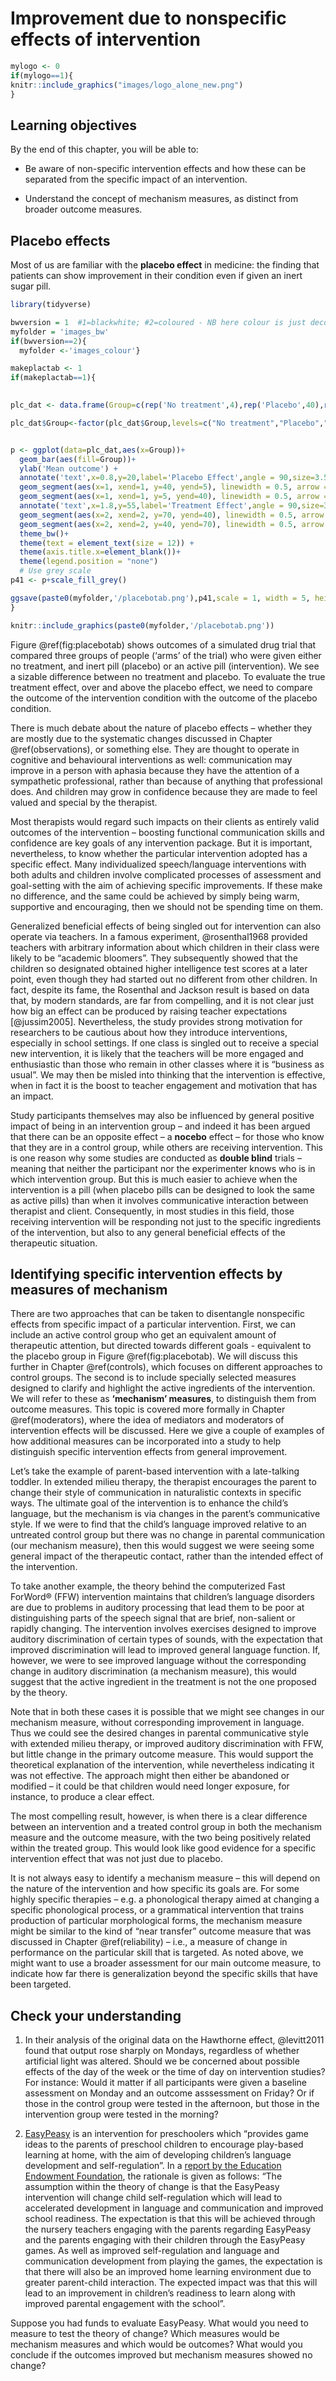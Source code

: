 # Improvement due to nonspecific effects of intervention {#nonspecific}

```r
mylogo <- 0
if(mylogo==1){
knitr::include_graphics("images/logo_alone_new.png")
}
```

## Learning objectives
By the end of this chapter, you will be able to:

-   Be aware of non-specific intervention effects and how these can be separated from the specific impact of an intervention.

-   Understand the concept of mechanism measures, as distinct from broader outcome measures.

## Placebo effects

Most of us are familiar with the **placebo effect** in medicine: the finding that patients can show improvement in their condition even if given an inert sugar pill.

```r
library(tidyverse)

bwversion = 1  #1=blackwhite; #2=coloured - NB here colour is just decorative
myfolder = 'images_bw'
if(bwversion==2){
  myfolder <-'images_colour'}

makeplactab <- 1
if(makeplactab==1){
  

plc_dat <- data.frame(Group=c(rep('No treatment',4),rep('Placebo',40),rep('Intervention',70)))

plc_dat$Group<-factor(plc_dat$Group,levels=c("No treatment","Placebo","Intervention"))


p <- ggplot(data=plc_dat,aes(x=Group))+
  geom_bar(aes(fill=Group))+
  ylab('Mean outcome') + 
  annotate('text',x=0.8,y=20,label='Placebo Effect',angle = 90,size=3.5) +
  geom_segment(aes(x=1, xend=1, y=40, yend=5), linewidth = 0.5, arrow = arrow(length = unit(0.1, "cm")))+ 
  geom_segment(aes(x=1, xend=1, y=5, yend=40), linewidth = 0.5, arrow = arrow(length = unit(0.1, "cm")))+ 
  annotate('text',x=1.8,y=55,label='Treatment Effect',angle = 90,size=3.5) +
  geom_segment(aes(x=2, xend=2, y=70, yend=40), linewidth = 0.5, arrow = arrow(length = unit(0.1, "cm")))+ 
  geom_segment(aes(x=2, xend=2, y=40, yend=70), linewidth = 0.5, arrow = arrow(length = unit(0.1, "cm")))+ 
  theme_bw()+
  theme(text = element_text(size = 12)) +
  theme(axis.title.x=element_blank())+
  theme(legend.position = "none")
  # Use grey scale
p41 <- p+scale_fill_grey()

ggsave(paste0(myfolder,'/placebotab.png'),p41,scale = 1, width = 5, height = 3, units = c("in"), dpi = 300)
}

```

```r
knitr::include_graphics(paste0(myfolder,'/placebotab.png'))

```

Figure \@ref(fig:placebotab)\index{placebo} shows outcomes of a simulated drug trial that compared three groups of people ('arms' of the trial) who were given either no treatment, and inert pill (placebo) or an active pill (intervention). We see a sizable difference between no treatment and placebo. To evaluate the true treatment effect, over and above the placebo effect, we need to compare the outcome of the intervention condition with the outcome of the placebo condition.

There is much debate about the nature of placebo effects -- whether they are mostly due to the systematic changes discussed in Chapter \@ref(observations), or something else. They are thought to operate in cognitive and behavioural interventions as well: communication may improve in a person with aphasia because they have the attention of a sympathetic professional, rather than because of anything that professional does. And children may grow in confidence because they are made to feel valued and special by the therapist.

<!---#### The Hawthorne Effect? {.unnumbered}

<p id="custom">-->
\begin{tcolorbox}[colback=Black!5!lightgray,colframe=black!75!black,coltitle=white,title=The Hawthorne Effect]\label{box:Hawthorne}
The placebo effect in behavioural interventions is often discussed in conjunction with the Hawthorne effect, which refers to a tendency for people to change their behaviour as a result of simply being the focus of experimental attention. The name comes from the Hawthorne Works in Cicero, Illinois, where a study was done to see the effects of lighting changes and work structure changes such as working hours and break times on worker productivity. These changes appeared to improve productivity, but subsequent work suggested this was a very general effect that could be produced by almost any change to working practices. However, there is a twist in the tale. The original factory studies on the Hawthorne effect have been described as "among the most influential experiments in social science". Yet, like so many classic phenomena in social science, the work attracted critical scrutiny years after it was conducted, and the effect turns out to be far less compelling than was previously thought. The paper "Was there really a Hawthorne effect at the Hawthorne plant?" (\protect\hyperlink{ref-levitt2011}{Levitt \& List, 2011}) describes how the authors dug out and reanalysed the original data from the study, concluding that "an honest appraisal of this experiment reveals that the experimental design was not strong, the manner in which the studies were carried out was lacking, and the results were mixed at best...".
\end{tcolorbox}
<!---</p>-->

\index{Hawthorne effect}
Most therapists would regard such impacts on their clients as entirely valid outcomes of the intervention -- boosting functional communication skills and confidence are key goals of any intervention package. But it is important, nevertheless, to know whether the particular intervention adopted has a specific effect. Many individualized speech/language interventions with both adults and children involve complicated processes of assessment and goal-setting with the aim of achieving specific improvements. If these make no difference, and the same could be achieved by simply being warm, supportive and encouraging, then we should not be spending time on them.

Generalized beneficial effects of being singled out for intervention can also operate via teachers. In a famous experiment, @rosenthal1968 \index{Rosenthal teacher study} provided teachers with arbitrary information about which children in their class were likely to be "academic bloomers". They subsequently showed that the children so designated obtained higher intelligence test scores at a later point, even though they had started out no different from other children. In fact, despite its fame, the Rosenthal and Jackson result is based on data that, by modern standards, are far from compelling, and it is not clear just how big an effect can be produced by raising teacher expectations [@jussim2005].\index{teacher expectations} Nevertheless, the study provides strong motivation for researchers to be cautious about how they introduce interventions, especially in school settings. If one class is singled out to receive a special new intervention, it is likely that the teachers will be more engaged and enthusiastic than those who remain in other classes where it is "business as usual". We may then be misled into thinking that the intervention is effective, when in fact it is the boost to teacher engagement and motivation that has an impact.

Study participants themselves may also be influenced by general positive impact of being in an intervention group -- and indeed it has been argued that there can be an opposite effect -- a **nocebo** effect -- for those who know that they are in a control group, while others are receiving intervention.\index{nocebo effect} This is one reason why some studies are conducted as **double blind** trials -- meaning that neither the participant nor the experimenter knows who is in which intervention group.\index{double blind trial} But this is much easier to achieve when the intervention is a pill (when placebo pills can be designed to look the same as active pills) than when it involves communicative interaction between therapist and client. Consequently, in most studies in this field, those receiving intervention will be responding not just to the specific ingredients of the intervention, but also to any general beneficial effects of the therapeutic situation.

## Identifying specific intervention effects by measures of mechanism

\index{mechanism measures}There are two approaches that can be taken to disentangle nonspecific effects from specific impact of a particular intervention. First, we can include an active control group\index{controls!active} who get an equivalent amount of therapeutic attention, but directed towards different goals - equivalent to the placebo group in Figure \@ref(fig:placebotab). We will discuss this further in Chapter \@ref(controls), which focuses on different approaches to control groups. The second is to include specially selected measures designed to clarify and highlight the active ingredients of the intervention. We will refer to these as **'mechanism' measures**, to distinguish them from outcome measures. This topic is covered more formally in Chapter \@ref(moderators), where the idea of mediators and moderators of intervention effects will be discussed. Here we give a couple of examples of how additional measures can be incorporated into a study to help distinguish specific intervention effects from general improvement.

Let's take the example of parent-based intervention with a late-talking toddler. In extended milieu therapy, the therapist encourages the parent to change their style of communication in naturalistic contexts in specific ways. The ultimate goal of the intervention is to enhance the child's language, but the mechanism is via changes in the parent's communicative style. If we were to find that the child's language improved relative to an untreated control group but there was no change in parental communication (our mechanism measure), then this would suggest we were seeing some general impact of the therapeutic contact, rather than the intended effect of the intervention.

To take another example, the theory behind the computerized Fast ForWord® (FFW)\index{Fast ForWord} intervention maintains that children's language disorders are due to problems in auditory processing that lead them to be poor at distinguishing parts of the speech signal that are brief, non-salient or rapidly changing. The intervention involves exercises designed to improve auditory discrimination of certain types of sounds, with the expectation that improved discrimination will lead to improved general language function. If, however, we were to see improved language without the corresponding change in auditory discrimination (a mechanism measure), this would suggest that the active ingredient in the treatment is not the one proposed by the theory. \index{expectation effects}

Note that in both these cases it is possible that we might see changes in our mechanism measure, without corresponding improvement in language. Thus we could see the desired changes in parental communicative style with extended milieu therapy, or improved auditory discrimination with FFW, but little change in the primary outcome measure. This would support the theoretical explanation of the intervention, while nevertheless indicating it was not effective. The approach might then either be abandoned or modified -- it could be that children would need longer exposure, for instance, to produce a clear effect.

The most compelling result, however, is when there is a clear difference between an intervention and a treated control group in both the mechanism measure and the outcome measure, with the two being positively related within the treated group. This would look like good evidence for a specific intervention effect that was not just due to placebo.

It is not always easy to identify a mechanism measure -- this will depend on the nature of the intervention and how specific its goals are. For some highly specific therapies -- e.g. a phonological therapy aimed at changing a specific phonological process, or a grammatical intervention that trains production of particular morphological forms, the mechanism measure might be similar to the kind of "near transfer" outcome measure that was discussed in Chapter \@ref(reliability) -- i.e., a measure of change in performance on the particular skill that is targeted. As noted above, we might want to use a broader assessment for our main outcome measure, to indicate how far there is generalization beyond the specific skills that have been targeted.

## Check your understanding

1.  In their analysis of the original data on the Hawthorne effect, @levitt2011 found that output rose sharply on Mondays, regardless of whether artificial light was altered. Should we be concerned about possible effects of the day of the week or the time of day on intervention studies? For instance: Would it matter if all participants were given a baseline assessment on Monday and an outcome asssessment on Friday? Or if those in the control group were tested in the afternoon, but those in the intervention group were tested in the morning?

2.  [EasyPeasy](https://guidebook.eif.org.uk/programme/easypeasy) is an intervention for preschoolers which "provides game ideas to the parents of preschool children to encourage play-based learning at home, with the aim of developing children's language development and self-regulation". In a [report by the Education Endowment Foundation](https://d2tic4wvo1iusb.cloudfront.net/documents/projects/EasyPeasy.pdf?v=1686132397), the rationale is given as follows: "The assumption within the theory of change is that the EasyPeasy intervention will change child self-regulation which will lead to accelerated development in language and communication and improved school readiness. The expectation is that this will be achieved through the nursery teachers engaging with the parents regarding EasyPeasy and the parents engaging with their children through the EasyPeasy games. As well as improved self-regulation and language and communication development from playing the games, the expectation is that there will also be an improved home learning environment due to greater parent-child interaction. The expected impact was that this will lead to an improvement in children's readiness to learn along with improved parental engagement with the school".

Suppose you had funds to evaluate EasyPeasy. What would you need to measure to test the theory of change? Which measures would be mechanism measures and which would be outcomes? What would you conclude if the outcomes improved but mechanism measures showed no change?
